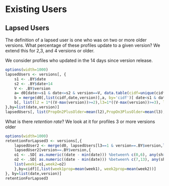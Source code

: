 # Existing Users


## Lapsed Users

The definition of a lapsed user is one who was on two or more older versions.
What percentage of these profiles update to a given version? We extend this for
2,3, and 4 versions or older. 

We consider profiles who updated in the 14 days since version release.

```r
options(width=1000)
lapsedUsers <- versions[, {
    s1 <- .BY$date
    s2 <- .BY$date+14
    V <- .BY$version
    a= d0[date>=s1 & date<=s2 & version==V, data.table(cidf=unique(cidf))]
    b = merge(d0[,list(cidf,date,version)],a, by='cidf')[ date<s1 & date >=(s1-210) & version < V,]
    b[, list(l2 = 1*((V-max(version))>=2),l3=1*((V-max(version))>=3), l4=1*((V-max(version))>=4)) ,  by=cidf]
},by=list(date,version)]
lapsedUsers[, list(PropOn2PlusOlder=mean(l2),PropOn3PlusOlder=mean(l3),PropOn4PlusOlder=mean(l4)), by=list(date,version)]
```

What is there *retention rate*? We look at it for profiles 3  or more versions
older

```r
options(width=1000)
retentionForLapsed3 <- versions[,{
    lapsedUser2 <- merge(d0, lapsedUsers[l3==1 & version==.BY$version,list(cidf)],by='cidf')
    lapsedUser2[version==.BY$version,{
    o1 <- .SD[ as.numeric((date - min(date))) %between% c(0,6), any(sh>0)]
    o2 <- .SD[ as.numeric((date - min(date))) %between% c(7,13), any(sh>0)]
    list(week1=o1,week2=o2)
    },by=cidf][,list(week1prop=mean(week1), week2prop=mean(week2))]
}, by=list(date,version)]
retentionForLapsed3
```


## 
